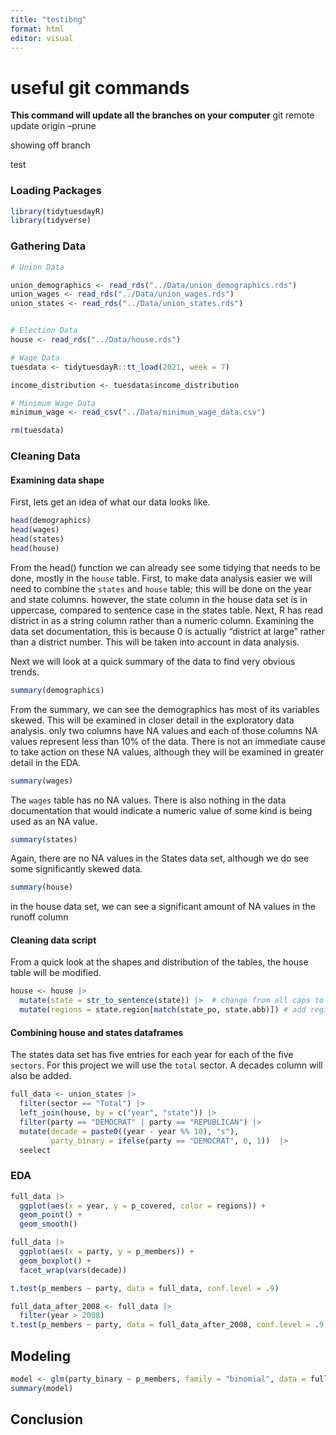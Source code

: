 ```yaml
---
title: "testibng"
format: html
editor: visual
---
```


# useful git commands

**This command will update all the branches on your computer** git remote update origin --prune

showing off branch

test

### Loading Packages

```r
library(tidytuesdayR)
library(tidyverse)
```

### Gathering Data

```r
# Union Data

union_demographics <- read_rds("../Data/union_demographics.rds")
union_wages <- read_rds("../Data/union_wages.rds")
union_states <- read_rds("../Data/union_states.rds")


# Election Data
house <- read_rds("../Data/house.rds")

# Wage Data
tuesdata <- tidytuesdayR::tt_load(2021, week = 7)

income_distribution <- tuesdata$income_distribution

# Minimum Wage Data
minimum_wage <- read_csv("../Data/minimum_wage_data.csv")

rm(tuesdata)
```

### Cleaning Data

#### Examining data shape

First, lets get an idea of what our data looks like.

```r
head(demographics)
head(wages)
head(states)
head(house)
```

From the head() function we can already see some tidying that needs to be done, mostly in the `house` table. First, to make data analysis easier we will need to combine the `states` and `house` table; this will be done on the year and state columns. however, the state column in the house data set is in uppercase, compared to sentence case in the states table. Next, R has read district in as a string column rather than a numeric column. Examining the data set documentation, this is because 0 is actually "district at large" rather than a district number. This will be taken into account in data analysis.

Next we will look at a quick summary of the data to find very obvious trends.

```r
summary(demographics)
```

From the summary, we can see the demographics has most of its variables skewed. This will be examined in closer detail in the exploratory data analysis. only two columns have NA values and each of those columns NA values represent less than 10% of the data. There is not an immediate cause to take action on these NA values, although they will be examined in greater detail in the EDA.

```r
summary(wages)
```

The `wages` table has no NA values. There is also nothing in the data documentation that would indicate a numeric value of some kind is being used as an NA value.

```r
summary(states)
```

Again, there are no NA values in the States data set, although we do see some significantly skewed data.

```r
summary(house)
```

in the house data set, we can see a significant amount of NA values in the runoff column

#### Cleaning data script

From a quick look at the shapes and distribution of the tables, the house table will be modified.

```r
house <- house |>
  mutate(state = str_to_sentence(state)) |>  # change from all caps to sentence case
  mutate(regions = state.region[match(state_po, state.abb)]) # add regions 
```

#### Combining house and states dataframes

The states data set has five entries for each year for each of the five `sectors`. For this project we will use the `total` sector. A decades column will also be added.

```r
full_data <- union_states |> 
  filter(sector == "Total") |> 
  left_join(house, by = c("year", "state")) |> 
  filter(party == "DEMOCRAT" | party == "REPUBLICAN") |> 
  mutate(decade = paste0((year - year %% 10), "s"),
         party_binary = ifelse(party == "DEMOCRAT", 0, 1))  |> 
  seelect 
```

### EDA

```r
full_data |> 
  ggplot(aes(x = year, y = p_covered, color = regions)) +
  geom_point() +
  geom_smooth()
```

```r
full_data |> 
  ggplot(aes(x = party, y = p_members)) +
  geom_boxplot() +
  facet_wrap(vars(decade))
```

```r
t.test(p_members ~ party, data = full_data, conf.level = .9)
```

```r
full_data_after_2008 <- full_data |> 
  filter(year > 2008)
t.test(p_members ~ party, data = full_data_after_2008, conf.level = .9)
```

## Modeling

```r
model <- glm(party_binary ~ p_members, family = "binomial", data = full_data)
summary(model)
```

## Conclusion

